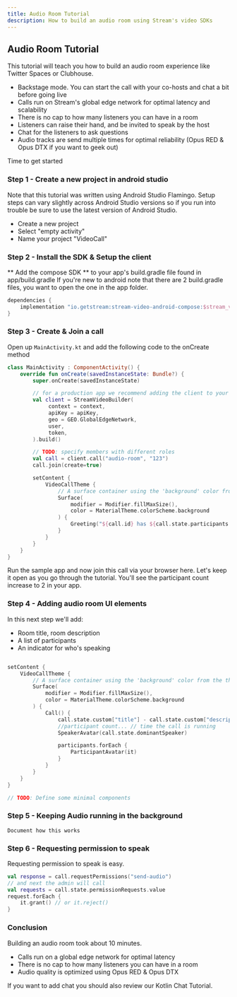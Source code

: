 ```yaml
---
title: Audio Room Tutorial
description: How to build an audio room using Stream's video SDKs
---
```


## Audio Room Tutorial

This tutorial will teach you how to build an audio room experience like Twitter Spaces or Clubhouse.

* Backstage mode. You can start the call with your co-hosts and chat a bit before going live
* Calls run on Stream's global edge network for optimal latency and scalability
* There is no cap to how many listeners you can have in a room
* Listeners can raise their hand, and be invited to speak by the host
* Chat for the listeners to ask questions
* Audio tracks are send multiple times for optimal reliability (Opus RED & Opus DTX if you want to geek out)

Time to get started

### Step 1 - Create a new project in android studio

Note that this tutorial was written using Android Studio Flamingo.
Setup steps can vary slightly across Android Studio versions so if you run into trouble be sure to use the latest version of Android Studio.

* Create a new project
* Select "empty activity"
* Name your project "VideoCall"

### Step 2 - Install the SDK & Setup the client

** Add the compose SDK ** to your app's build.gradle file found in app/build.gradle
If you're new to android note that there are 2 build.gradle files, you want to open the one in the app folder.

```groovy
dependencies {
    implementation "io.getstream:stream-video-android-compose:$stream_version"
}
```

### Step 3 - Create & Join a call

Open up `MainActivity.kt` and add the following code to the onCreate method

```kotlin
class MainActivity : ComponentActivity() {
    override fun onCreate(savedInstanceState: Bundle?) {
        super.onCreate(savedInstanceState)

        // for a production app we recommend adding the client to your Application class
        val client = StreamVideoBuilder(
             context = context,
             apiKey = apiKey,
             geo = GEO.GlobalEdgeNetwork,
             user,
             token,
        ).build()

        // TODO: specify members with different roles
        val call = client.call("audio-room", "123")
        call.join(create=true)

        setContent {
            VideoCallTheme {
                // A surface container using the 'background' color from the theme
                Surface(
                    modifier = Modifier.fillMaxSize(),
                    color = MaterialTheme.colorScheme.background
                ) {
                    Greeting("${call.id} has ${call.state.participants.value.size} participants")
                }
            }
        }
    }
}
```

Run the sample app and now join this call via your browser here. Let's keep it open as you go through the tutorial.
You'll see the participant count increase to 2 in your app.

### Step 4 - Adding audio room UI elements

In this next step we'll add:

* Room title, room description
* A list of participants
* An indicator for who's speaking


```kotlin

setContent {
    VideoCallTheme {
        // A surface container using the 'background' color from the theme
        Surface(
            modifier = Modifier.fillMaxSize(),
            color = MaterialTheme.colorScheme.background
        ) {
            Call() {
                call.state.custom["title"] - call.state.custom["description"]
                //participant count... // time the call is running
                SpeakerAvatar(call.state.dominantSpeaker)

                participants.forEach {
                    ParticipantAvatar(it)
                }
            }
        }
    }
}

// TODO: Define some minimal components

```

### Step 5 - Keeping Audio running in the background

```
Document how this works
```

### Step 6 - Requesting permission to speak

Requesting permission to speak is easy.

```kotlin
val response = call.requestPermissions("send-audio")
// and next the admin will call
val requests = call.state.permissionRequests.value
request.forEach {
    it.grant() // or it.reject()
}
```

### Conclusion

Building an audio room took about 10 minutes.

* Calls run on a global edge network for optimal latency
* There is no cap to how many listeners you can have in a room
* Audio quality is optimized using Opus RED & Opus DTX

If you want to add chat you should also review our Kotlin Chat Tutorial.


